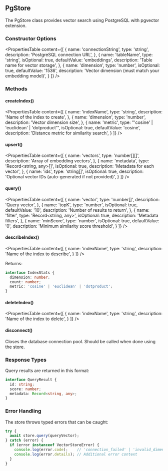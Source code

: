 ## PgStore

The PgStore class provides vector search using PostgreSQL with pgvector extension.

### Constructor Options

<PropertiesTable
  content={[
    {
      name: 'connectionString',
      type: 'string',
      description: 'PostgreSQL connection URL',
    },
    {
      name: 'tableName',
      type: 'string',
      isOptional: true,
      defaultValue: 'embeddings',
      description: 'Table name for vector storage',
    },
    {
      name: 'dimension',
      type: 'number',
      isOptional: true,
      defaultValue: '1536',
      description: 'Vector dimension (must match your embedding model)',
    }
  ]}
/>

### Methods

#### createIndex()
<PropertiesTable
  content={[
    {
      name: 'indexName',
      type: 'string',
      description: 'Name of the index to create',
    },
    {
      name: 'dimension',
      type: 'number',
      description: 'Vector dimension size',
    },
    {
      name: 'metric',
      type: "'cosine' | 'euclidean' | 'dotproduct'",
      isOptional: true,
      defaultValue: 'cosine',
      description: 'Distance metric for similarity search',
    }
  ]}
/>

#### upsert()
<PropertiesTable
  content={[
    {
      name: 'vectors',
      type: 'number[][]',
      description: 'Array of embedding vectors',
    },
    {
      name: 'metadata',
      type: 'Record<string, any>[]',
      isOptional: true,
      description: 'Metadata for each vector',
    },
    {
      name: 'ids',
      type: 'string[]',
      isOptional: true,
      description: 'Optional vector IDs (auto-generated if not provided)',
    }
  ]}
/>

#### query()
<PropertiesTable
  content={[
    {
      name: 'vector',
      type: 'number[]',
      description: 'Query vector',
    },
    {
      name: 'topK',
      type: 'number',
      isOptional: true,
      defaultValue: '10',
      description: 'Number of results to return',
    },
    {
      name: 'filter',
      type: 'Record<string, any>',
      isOptional: true,
      description: 'Metadata filters',
    },
    {
      name: 'minScore',
      type: 'number',
      isOptional: true,
      defaultValue: '0',
      description: 'Minimum similarity score threshold',
    }
  ]}
/>

#### describeIndex()
<PropertiesTable
  content={[
    {
      name: 'indexName',
      type: 'string',
      description: 'Name of the index to describe',
    }
  ]}
/>

Returns:
```typescript
interface IndexStats {
  dimension: number;
  count: number;
  metric: 'cosine' | 'euclidean' | 'dotproduct';
}
```

#### deleteIndex()
<PropertiesTable
  content={[
    {
      name: 'indexName',
      type: 'string',
      description: 'Name of the index to delete',
    }
  ]}
/>

#### disconnect()
Closes the database connection pool. Should be called when done using the store.

### Response Types

Query results are returned in this format:

```typescript
interface QueryResult {
  id: string;
  score: number;
  metadata: Record<string, any>;
}
```

### Error Handling

The store throws typed errors that can be caught:

```typescript
try {
  await store.query(queryVector);
} catch (error) {
  if (error instanceof VectorStoreError) {
    console.log(error.code);    // 'connection_failed' | 'invalid_dimension' | etc
    console.log(error.details); // Additional error context
  }
}
```